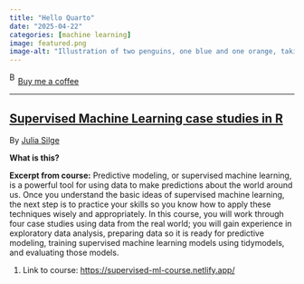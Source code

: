 ```yaml
---
title: "Hello Quarto"
date: "2025-04-22"
categories: [machine learning]
image: featured.png
image-alt: "Illustration of two penguins, one blue and one orange, taking a selfie with a selfie stick. The moon in the background looks like the Quarto logo."
---
```


<link href="https://fonts.googleapis.com/css?family=Cookie" rel="stylesheet"><a class="bmc-button" target="_blank" href="https://www.buymeacoffee.com/JoscelinRocha">![Buy me a coffee](https://cdn.buymeacoffee.com/buttons/bmc-new-btn-logo.svg){alt="Buy me a coffee" width="15" height="21"}Buy me a coffee</a>

------------------------------------------------------------------------

## [Supervised Machine Learning case studies in R](https://supervised-ml-course.netlify.app/)

By [Julia Silge](https://supervised-ml-course.netlify.app/)

**What is this?**

**Excerpt from course:** Predictive modeling, or supervised machine learning, is a powerful tool for using data to make predictions about the world around us. Once you understand the basic ideas of supervised machine learning, the next step is to practice your skills so you know how to apply these techniques wisely and appropriately. In this course, you will work through four case studies using data from the real world; you will gain experience in exploratory data analysis, preparing data so it is ready for predictive modeling, training supervised machine learning models using tidymodels, and evaluating those models.

1.  Link to course: <https://supervised-ml-course.netlify.app/>

